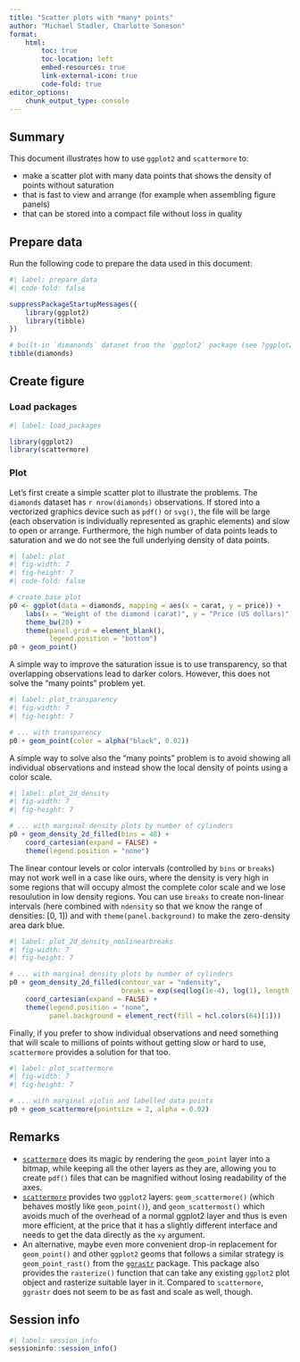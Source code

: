 ```yaml
---
title: "Scatter plots with *many* points"
author: "Michael Stadler, Charlotte Soneson"
format:
    html:
        toc: true
        toc-location: left
        embed-resources: true
        link-external-icon: true
        code-fold: true
editor_options: 
    chunk_output_type: console
---
```


## Summary

This document illustrates how to use `ggplot2` and `scattermore` to:

- make a scatter plot with many data points that shows the density of points
  without saturation
- that is fast to view and arrange (for example when assembling figure panels)
- that can be stored into a compact file without loss in quality


## Prepare data

Run the following code to prepare the data used in this document:

```r
#| label: prepare_data
#| code-fold: false

suppressPackageStartupMessages({
    library(ggplot2)
    library(tibble)
})

# built-in `dimanonds` dataset from the `ggplot2` package (see ?ggplot2::diamonds)
tibble(diamonds)
```


## Create figure

### Load packages
```r
#| label: load_packages

library(ggplot2)
library(scattermore)
```


### Plot
Let's first create a simple scatter plot to illustrate the problems.
The `diamonds` dataset has `r nrow(diamonds)` observations. If stored
into a vectorized graphics device such as `pdf()` or `svg()`, the file will be
large (each observation is individually represented as graphic elements)
and slow to open or arrange. Furthermore, the high number of data points
leads to saturation and we do not see the full underlying density of data points.
```r
#| label: plot
#| fig-width: 7
#| fig-height: 7
#| code-fold: false

# create base plot
p0 <- ggplot(data = diamonds, mapping = aes(x = carat, y = price)) +
    labs(x = "Weight of the diamond (carat)", y = "Price (US dollars)") +
    theme_bw(20) +
    theme(panel.grid = element_blank(),
          legend.position = "bottom")
p0 + geom_point()
```

A simple way to improve the saturation issue is to use transparency, so that
overlapping observations lead to darker colors. However, this does not
solve the "many points" problem yet.

```r
#| label: plot_transparency
#| fig-width: 7
#| fig-height: 7

# ... with transparency
p0 + geom_point(color = alpha("black", 0.02))
```

A simple way to solve also the "many points" problem is to avoid showing
all individual observations and instead show the local density of points
using a color scale.

```r
#| label: plot_2d_density
#| fig-width: 7
#| fig-height: 7

# ... with marginal density plots by number of cylinders
p0 + geom_density_2d_filled(bins = 48) +
    coord_cartesian(expand = FALSE) +
    theme(legend.position = "none")
```

The linear contour levels or color intervals (controlled by `bins` or `breaks`)
may not work well in a case like ours, where the density is very high in some
regions that will occupy almost the complete color scale and we lose resoulution
in low density regions. You can use `breaks` to create non-linear intervals
(here combined with `ndensity` so that we know the range of densities: [0, 1])
and with `theme(panel.background)` to make the zero-density area dark blue.

```r
#| label: plot_2d_density_nonlinearbreaks
#| fig-width: 7
#| fig-height: 7

# ... with marginal density plots by number of cylinders
p0 + geom_density_2d_filled(contour_var = "ndensity",
                            breaks = exp(seq(log(1e-4), log(1), length.out = 64))) +
    coord_cartesian(expand = FALSE) +
    theme(legend.position = "none",
          panel.background = element_rect(fill = hcl.colors(64)[1]))
```

Finally, if you prefer to show individual observations and need
something that will scale to millions of points without getting slow or
hard to use, `scattermore` provides a solution for that too.

```r
#| label: plot_scattermore
#| fig-width: 7
#| fig-height: 7

# ... with marginal violin and labelled data points
p0 + geom_scattermore(pointsize = 2, alpha = 0.02)
```


## Remarks

- [`scattermore`](https://github.com/exaexa/scattermore) does its magic by
  rendering the `geom_point` layer into a bitmap, while keeping all the other
  layers as they are, allowing you to create `pdf()` files that can be magnified
  without losing readability of the axes.
- [`scattermore`](https://github.com/exaexa/scattermore)
  provides two `ggplot2` layers: `geom_scattermore()` (which behaves mostly like
  `geom_point()`), and `geom_scattermost()` which avoids much of the overhead
  of a normal ggplot2 layer and thus is even more efficient, at the price that
  it has a slightly different interface and needs to get the data directly as
  the `xy` argument.
- An alternative, maybe even more convenient drop-in replacement for `geom_point()`
  and other `ggplot2` geoms that follows a similar strategy is `geom_point_rast()`
  from the [`ggrastr`](https://github.com/VPetukhov/ggrastr) package. This
  package also provides the `rasterize()` function that can take any existing
  `ggplot2` plot object and rasterize suitable layer in it. Compared to
  `scattermore`, `ggrastr` does not seem to be as fast and scale as well, though.

## Session info

```r
#| label: session_info
sessioninfo::session_info()
```
